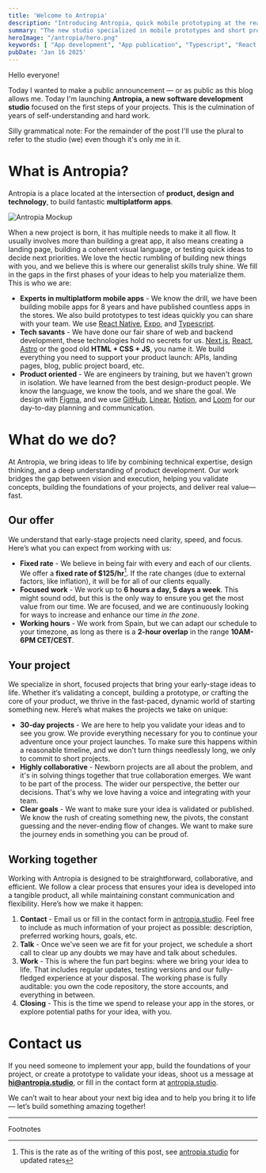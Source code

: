 ```yaml
---
title: 'Welcome to Antropia'
description: "Introducing Antropia, quick mobile prototyping at the reach of your fingertips"
summary: "The new studio specialized in mobile prototypes and short projects."
heroImage: "/antropia/hero.png"
keywords: [ "App development", "App publication", "Typescript", "React Native", "Prototyping", "App design", "Antropia" ]
pubDate: 'Jan 16 2025'
---
```


Hello everyone!

Today I wanted to make a public announcement — or as public as this blog allows me. Today I'm launching **Antropia, a new software development studio** focused on the first steps of your projects. This is the culmination of years of self-understanding and hard work.

Silly grammatical note: For the remainder of the post I'll use the plural to refer to the studio (we) even though it's only me in it.

# What is Antropia?

Antropia is a place located at the intersection of **product, design and technology**, to build fantastic **multiplatform apps**.

![Antropia Mockup](/welcome-to-antropia/mockup.png)

When a new project is born, it has multiple needs to make it all flow. It usually involves more than building a great app, it also means creating a landing page, building a coherent visual language, or testing quick ideas to decide next priorities. We love the hectic rumbling of building new things with you, and we believe this is where our generalist skills truly shine. We fill in the gaps in the first phases of your ideas to help you materialize them. This is who we are:

- **Experts in multiplatform mobile apps** - We know the drill, we have been building mobile apps for 8 years and have published countless apps in the stores. We also build prototypes to test ideas quickly you can share with your team. We use [React Native](https://reactnative.dev/), [Expo](https://expo.dev/), and [Typescript](https://www.typescriptlang.org/).
- **Tech savants** - We have done our fair share of web and backend development, these technologies hold no secrets for us. [Next.js](https://nextjs.org/), [React](https://react.dev/), [Astro](https://astro.build/) or the good old **HTML + CSS + JS**, you name it. We build everything you need to support your product launch: APIs, landing pages, blog, public project board, etc.
- **Product oriented** - We are engineers by training, but we haven't grown in isolation. We have learned from the best design-product people. We know the language, we know the tools, and we share the goal. We design with [Figma](https://www.figma.com/), and we use [GitHub](https://github.com/), [Linear](https://linear.app/), [Notion](https://www.notion.com/), and [Loom](https://www.loom.com/) for our day-to-day planning and communication.

# What do we do?

At Antropia, we bring ideas to life by combining technical expertise, design thinking, and a deep understanding of product development. Our work bridges the gap between vision and execution, helping you validate concepts, building the foundations of your projects, and deliver real value—fast.

## Our offer

We understand that early-stage projects need clarity, speed, and focus. Here’s what you can expect from working with us:

- **Fixed rate** - We believe in being fair with every and each of our clients. We offer a **fixed rate of $125/hr**[^1]. If the rate changes (due to external factors, like inflation), it will be for all of our clients equally.
- **Focused work** - We work up to **6 hours a day, 5 days a week**. This might sound odd, but this is the only way to ensure you get the most value from our time. We are focused, and we are continuously looking for ways to increase and enhance our time _in the zone_.
- **Working hours** - We work from Spain, but we can adapt our schedule to your timezone, as long as there is a **2-hour overlap** in the range **10AM-6PM CET/CEST**.

## Your project

We specialize in short, focused projects that bring your early-stage ideas to life. Whether it’s validating a concept, building a prototype, or crafting the core of your product, we thrive in the fast-paced, dynamic world of starting something new. Here’s what makes the projects we take on unique:

- **30-day projects** - We are here to help you validate your ideas and to see you grow. We provide everything necessary for you to continue your adventure once your project launches. To make sure this happens within a reasonable timeline, and we don't turn things needlessly long, we only to commit to short projects.
- **Highly collaborative** - Newborn projects are all about the problem, and it's in solving things together that true collaboration emerges. We want to be part of the process. The wider our perspective, the better our decisions. That's why we love having a voice and integrating with your team.
- **Clear goals** - We want to make sure your idea is validated or published. We know the rush of creating something new, the pivots, the constant guessing and the never-ending flow of changes. We want to make sure the journey ends in something you can be proud of.

## Working together

Working with Antropia is designed to be straightforward, collaborative, and efficient. We follow a clear process that ensures your idea is developed into a tangible product, all while maintaining constant communication and flexibility. Here’s how we make it happen:

1. **Contact** - Email us or fill in the contact form in [antropia.studio](https://antropia.studio/contact). Feel free to include as much information of your project as possible: description, preferred working hours, goals, etc.
2. **Talk** - Once we've seen we are fit for your project, we schedule a short call to clear up any doubts we may have and talk about schedules. 
3. **Work** - This is where the fun part begins: where we bring your idea to life. That includes regular updates, testing versions and our fully-fledged experience at your disposal. The working phase is fully auditable: you own the code repository, the store accounts, and everything in between.
4. **Closing** - This is the time we spend to release your app in the stores, or explore potential paths for your idea, with you. 

# Contact us

If you need someone to implement your app, build the foundations of your project, or create a prototype to validate your ideas, shoot us a message at **hi@antropia.studio**, or fill in the contact form at [antropia.studio](https://antropia.studio/contact).

We can’t wait to hear about your next big idea and to help you bring it to life — let’s build something amazing together!

---

<p class="footnotes-header">Footnotes</p>

[^1]: This is the rate as of the writing of this post, see [antropia.studio](http://antropia.strudio) for updated rates
